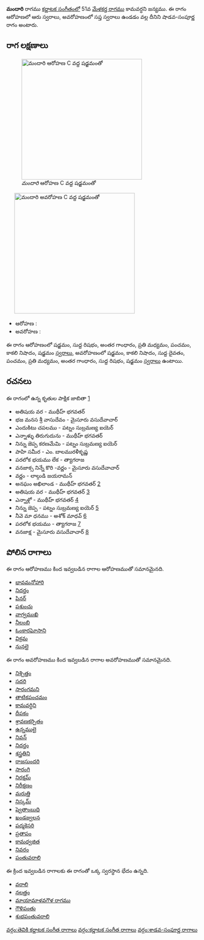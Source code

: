 {{Infobox ragam
	| name          	= మందారి
	| synonym	    	= 
	| mela          	= 
	| chakra        	= 
	| janaka        	= 
	| type          	= శాడవ-సంపూర్ణ
	| arohanam      	= {{svaraC|S|R1|G3|M2|P|N3|S'}} 
	| avarohanam    	= {{svaraC|S'|N3|D1|P|M2|G3|R1|S}}
	| jeeva         	=
	| chhaya        	=
	| nyasa         	=
	| vishesha      	= 
	| equivalent  		= 
}}
{{కర్ణాటక సంగీత రాగాలు}}
'''మందారి''' రాగము [[కర్ణాటక సంగీతం]]లో 51వ [[మేళకర్త రాగము]] కామవర్ధని జన్యము.  ఈ రాగం ఆరోహణలో ఆరు స్వరాలు, అవరోహణంలో సప్త స్వరాలు ఉండడం వల్ల దీనిని షాడవ-సంపూర్ణ రాగం అంటారు.


==రాగ లక్షణాలు==
[[Image:mandari_ar_kb2wiki.png|thumb|right|316px|''మందారి'' ఆరోహణ C వద్ద షడ్జమంతో]]
	[[Image:mandari_av_kb2wiki.png|thumb|right|316px|''మందారి'' అవరోహణ C వద్ద షడ్జమంతో]]

* ఆరోహణ : {{svaraC|S|R1|G3|M2|P|N3|S'}} 
* అవరోహణ : {{svaraC|S'|N3|D1|P|M2|G3|R1|S}}

ఈ రాగం ఆరోహణంలో షడ్జమం, సుద్ద  రిషభం, అంతర గాంధారం, ప్రతి మధ్యమం, పంచమం, కాకలి  నిషాదం, షడ్జమం [[స్వరాలు]], అవరోహణంలో షడ్జమం, కాకలి  నిషాదం, సుద్ద దైవతం, పంచమం, ప్రతి మధ్యమం, అంతర గాంధారం, సుద్ద  రిషభం, షడ్జమం [[స్వరాలు]] ఉంటాయి.

==రచనలు==
ఈ రాగంలో ఉన్న కృతుల పాక్షిక జాబితా [https://github.com/ssrihari/ragavardhini/blob/master/ragas/kritis.psv]
* అతిషయ వర - ముథీహ్ భగవతర్
* భజ మనస శ్రీ వాసుదేవం - మైసూరు వసుదేవాచార్
* ఎందుకిటు చపలము - పట్నం సుబ్రమణ్య ఐయెర్
* ఎన్నాళ్ళు తిరుగుదును - ముథీహ్ భగవతర్
* నిన్ను జెప్ప కరణమేమి - పట్నం సుబ్రమణ్య ఐయెర్
* పాహి  సమీర - ఎం. బాలమురళీకృష్ణ
* పరలోక భయము లేక - త్యాగరాజ
* వనజాక్స  నిన్నే  కొరి -వర్ణం - మైసూరు వసుదేవాచార్
* వర్ణం - లాల్గుడి జయరామన్
* అనఘం అఖిలాండ - ముథీహ్ భగవతర్ [http://www.karnatik.com/c1955.shtml]
* అతిషయ వర - ముథీహ్ భగవతర్ [http://www.karnatik.com/c2143.shtml]
* ఎన్నాళ్లో - ముథీహ్ భగవతర్ [http://www.karnatik.com/c2172.shtml]
* నిన్ను జెప్ప - పట్నం సుబ్రమణ్య ఐయెర్ [http://www.karnatik.com/c1441.shtml]
* నీవె  మా ధనము - అశోక్ మాధవ్ [http://www.karnatik.com/c2613.shtml]
* పరలోక భయము - త్యాగరాజ [http://www.karnatik.com/c2713.shtml]
* వనజాక్ష - మైసూరు వసుదేవాచార్ [http://www.karnatik.com/c3543.shtml]




==పోలిన రాగాలు==
ఈ రాగం ఆరోహణము కింద ఇవ్వబడిన రాగాల ఆరోహణముతో సమానమైనది.
* [[భావమనోహారి]]
* [[నిదర్తం]]
* [[పినర్]]
* [[పశుంచు]]
* [[వాగ్వముఖి]]
* [[నీలంబి]]
* [[ఓంకారఘోసాని]]
* [[విక్రమ]]
* [[నునలై]]

ఈ రాగం అవరోహణము కింద ఇవ్వబడిన రాగాల అవరోహణముతో సమానమైనది.
* [[నిశ్చిత్తం]]
* [[సదరి]]
* [[సారంగమని]]
* [[తాటికపంచమం]]
* [[కామవర్ధిని]]
* [[దీపకం]]
* [[శ్రావణకర్పితం]]
* [[ఉన్నములై]]
* [[నివన్]]
* [[నిదర్తం]]
* [[శస్త్రతిని]]
* [[రాజసుందరి]]
* [[సారంగి]]
* [[నిరక్షమ్]]
* [[నిరీక్షణం]]
* [[మరుత్తి]]
* [[నిస్కమ్]]
* [[ష్వెతాంబుధి]]
* [[ఖండజ్వలన]]
* [[పద్మకెసరి]]
* [[ ప్రతాపం]]
* [[కామధ్వజిత]]
* [[నివరం]]
* [[పంతువరాలి]]

ఈ క్రింద ఇవ్వబడిన రాగాలకు ఈ రాగంతో ఒక్క స్వరస్థాన భేదం ఉన్నది.
* [[వరాలి]]
* [[నలత్తం]]
* [[మాయామాళవగౌళ రాగము]]
* [[గౌళిపంతు]]
* [[శుభపంతువరాలి]]



[[వర్గం:తెవికి కర్ణాటక సంగీత రాగాలు]]
[[వర్గం:కర్ణాటక సంగీత రాగాలు]]
[[వర్గం:శాడవ-సంపూర్ణ రాగాలు]]